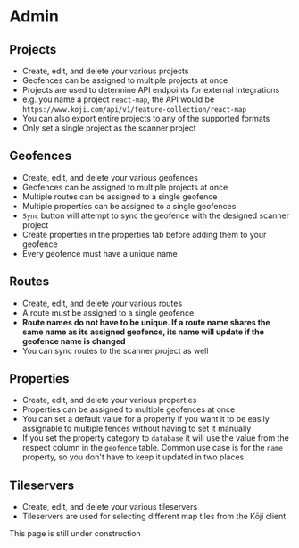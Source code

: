 
# Admin

## Projects

- Create, edit, and delete your various projects
- Geofences can be assigned to multiple projects at once
- Projects are used to determine API endpoints for external Integrations
- e.g. you name a project `react-map`, the API would be `https://www.koji.com/api/v1/feature-collection/react-map`
- You can also export entire projects to any of the supported formats
- Only set a single project as the scanner project

## Geofences

- Create, edit, and delete your various geofences
- Geofences can be assigned to multiple projects at once
- Multiple routes can be assigned to a single geofence
- Multiple properties can be assigned to a single geofences
- `Sync` button will attempt to sync the geofence with the designed scanner project
- Create properties in the properties tab before adding them to your geofence
- Every geofence must have a unique name

## Routes

- Create, edit, and delete your various routes
- A route must be assigned to a single geofence
- **Route names do not have to be unique. If a route name shares the same name as its assigned geofence, its name will update if the geofence name is changed**
- You can sync routes to the scanner project as well

## Properties

- Create, edit, and delete your various properties
- Properties can be assigned to multiple geofences at once
- You can set a default value for a property if you want it to be easily assignable to multiple fences without having to set it manually
- If you set the property category to `database` it will use the value from the respect column in the `geofence` table. Common use case is for the `name` property, so you don't have to keep it updated in two places

## Tileservers

- Create, edit, and delete your various tileservers
- Tileservers are used for selecting different map tiles from the Kōji client

<Callout type="info" emoji="🚧">
  This page is still under construction
</Callout>
